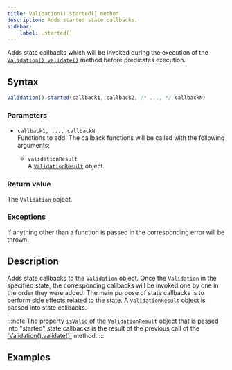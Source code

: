 ```yaml
---
title: Validation().started() method
description: Adds started state callbacks.
sidebar:
    label: .started()
---
```


Adds state callbacks which will be invoked during the execution of the [`Validation().validate()`](/api/validation/instance-methods/validate/) method before predicates execution.

## Syntax

```js
Validation().started(callback1, callback2, /* ..., */ callbackN)
```

### Parameters

- `callback1, ..., callbackN`
<br/> Functions to add. The callback functions will be called with the following arguments:

    - `validationResult` 
    <br/> A [`ValidationResult`](/api/validation-result/) object. 

### Return value

The `Validation` object. 

### Exceptions

If anything other than a function is passed in the corresponding error will be thrown. 

## Description

Adds state callbacks to the `Validation` object. Once the `Validation` in the specified state, the corresponding callbacks will be invoked one by one in the order they were added. The main purpose of state callbacks is to perform side effects related to the state. A [`ValidationResult`](/api/validation-result/) object is passed into state callbacks.

:::note
The property `isValid` of the [`ValidationResult`](/api/validation-result/) object that is passed into "started" state callbacks is the result of the previous call of the ['Validation().validate()`](/api/validation/instance-methods/validate/) method.
:::

## Examples

<Code code={startedCode} lang='js'/>
